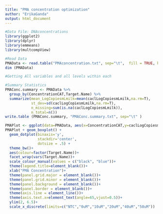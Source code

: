 ```yaml
---
title: "PMA concentration optimization"
author: "ErikaGanda"
output: html_document
---
```

```r
#Data File: DNAconcentrations
library(ggplot2)
library(dplyr)
library(emmeans)
library(multcompView)

#Read Data
PMAData <- read.table("PMAconcentration.txt", sep="\t",  fill = TRUE, header=TRUE)
dim (PMAData)

#Getting All variables and all levels within each

#Summary Statistics
PMAConc.summary <- PMAData %>%
  group_by(ConcentrationCAT,Target.Name) %>%
  summarize(mean_LogCopiesmLmilk=mean(caclLogCopiesmLmilk,na.rm=T),
            st_dev=sd(caclLogCopiesmLmilk,na.rm=T),
            n_missing=sum(is.na(caclLogCopiesmLmilk)),
            n_total=n())
write.table (PMAConc.summary, "PMAConc.summary.txt", sep="\t" ) 

PMAPlot <- ggplot(data=PMAData, aes(x=ConcentrationCAT,y=caclLogCopiesmLmilk))
PMAPlot + geom_boxplot() + 
  geom_dotplot(binaxis='y', 
               stackdir='center', 
               dotsize = .5) +
  theme_bw()+
  aes(colour=factor(Target.Name))+
  facet_wrap(vars(Target.Name))+
  scale_colour_manual(values = c("black", "blue"))+
  theme(legend.title=element_blank())+
  xlab("PMA Concentration")+
  theme(panel.grid.major = element_blank())+
  theme(panel.grid.minor = element_blank())+
  theme(panel.background = element_blank())+
  theme(panel.border = element_blank())+
  theme(axis.line = element_line())+
  theme(axis.text.x=element_text(angle=65,vjust=0.5))+
  ylim(2, 6.5)+
  scale_x_discrete(limits=c("NTC","0uM","10uM","20uM","40uM","50uM"))
```